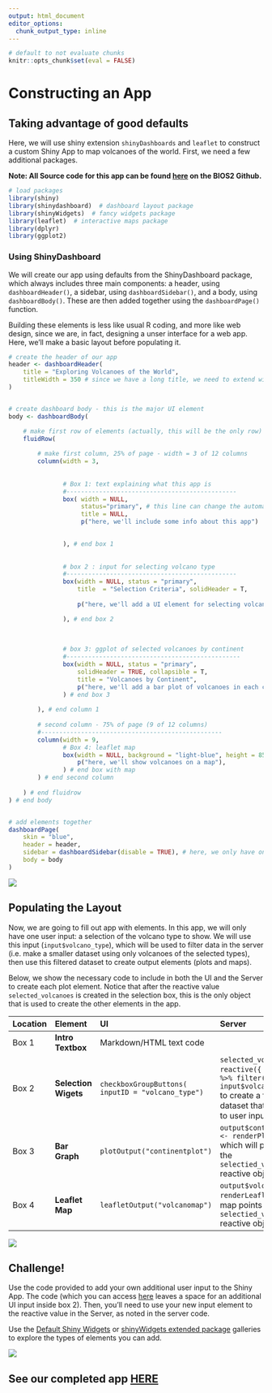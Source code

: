 ```yaml
---
output: html_document
editor_options: 
  chunk_output_type: inline
---
```


```r
# default to not evaluate chunks
knitr::opts_chunk$set(eval = FALSE)
```

# Constructing an App

## Taking advantage of good defaults

Here, we will use shiny extension `shinyDashboards` and `leaflet` to construct a custom Shiny App to map volcanoes of the world. First, we need a few additional packages.

**Note: All Source code for this app can be found [here](https://github.com/bios2/shiny_day_2/tree/main/Jake_volcano_map/Volcano_Leaflet) on the BIOS2 Github.**

```r
# load packages
library(shiny)
library(shinydashboard)  # dashboard layout package
library(shinyWidgets)  # fancy widgets package
library(leaflet)  # interactive maps package
library(dplyr)
library(ggplot2)
```

### Using ShinyDashboard

We will create our app using defaults from the ShinyDashboard package, which always includes three main components: a header, using `dashboardHeader()`, a sidebar, using `dashboardSidebar()`, and a body, using `dashboardBody()`. These are then added together using the `dashboardPage()` function.

Building these elements is less like usual R coding, and more like web design, since we are, in fact, designing a unser interface for a web app. Here, we'll make a basic layout before populating it.

```r
# create the header of our app
header <- dashboardHeader(
    title = "Exploring Volcanoes of the World",
    titleWidth = 350 # since we have a long title, we need to extend width element in pixels
)


# create dashboard body - this is the major UI element
body <- dashboardBody(

    # make first row of elements (actually, this will be the only row)
    fluidRow(
        
        # make first column, 25% of page - width = 3 of 12 columns
        column(width = 3,
               
               
               # Box 1: text explaining what this app is
               #-----------------------------------------------
               box( width = NULL,
                    status="primary", # this line can change the automatic color of the box.
                    title = NULL,
                    p("here, we'll include some info about this app")

                 
               ), # end box 1
               
               
               # box 2 : input for selecting volcano type
               #-----------------------------------------------
               box(width = NULL, status = "primary",
                   title  = "Selection Criteria", solidHeader = T, 
                   
                   p("here, we'll add a UI element for selecting volcano types"),

               ), # end box 2
               
               
               
               # box 3: ggplot of selected volcanoes by continent
               #------------------------------------------------
               box(width = NULL, status = "primary",
                   solidHeader = TRUE, collapsible = T,
                   title = "Volcanoes by Continent",
                   p("here, we'll add a bar plot of volcanoes in each continent")
               ) # end box 3
               
        ), # end column 1
         
        # second column - 75% of page (9 of 12 columns)
        #--------------------------------------------------
        column(width = 9,
               # Box 4: leaflet map
               box(width = NULL, background = "light-blue", height = 850,
                   p("here, we'll show volcanoes on a map"),
               ) # end box with map
        ) # end second column
        
    ) # end fluidrow
) # end body


# add elements together
dashboardPage(
    skin = "blue",
    header = header,
    sidebar = dashboardSidebar(disable = TRUE), # here, we only have one tab of our app, so we don't need a sidebar
    body = body
)


```

![](images/shiny_dashboard_layout.png)


## Populating the Layout 

Now, we are going to fill out app with elements. In this app, we will only have one user input: a selection of the volcano type to show. We will use this input (`input$volcano_type`), which will be used to filter data in the server (i.e. make a smaller dataset using only volcanoes of the selected types), then use this filtered dataset to create output elements (plots and maps). 

Below, we show the necessary code to include in both the UI and the Server to create each plot element. Notice that after the reactive value `selected_volcanoes` is created in the selection box, this is the only object that is used to create the other elements in the app. 


|Location   |Element   | UI   |Server  |
|:--- |:----|:--------|:--------|
| Box 1  |  **Intro Textbox**      |  Markdown/HTML text  code   |        | 
| Box 2  |  **Selection Wigets**   |  `checkboxGroupButtons(` `inputID = "volcano_type")` | `selected_volcanoes <- reactive({` `volcano_df %>% filter(type %in% input$volcano_type)})` to create a filtered dataset that will react to user input |
| Box 3  |  **Bar Graph**          |  `plotOutput("continentplot")` |   `output$continentplot <- renderPlot(...))` which will plot from the `selectied_volcanoes` reactive object |
| Box 4  |  **Leaflet Map**        |  `leafletOutput("volcanomap")` | ` output$volcanomap <- renderLeaflet(...)` to map points from the `selectied_volcanoes` reactive object | 


![](images/populated_shiny.png)



## Challenge!

Use the code provided to add your own additional user input to the Shiny App. The code (which you can access [here](https://github.com/bios2/shiny_day_2/tree/main/Jake_volcano_map/Volcano_Leaflet) leaves a space for an additional UI input inside box 2). Then, you'll need to use your new input element to the reactive value in the Server, as noted in the server code. 

Use the [Default Shiny Widgets](https://shiny.rstudio.com/gallery/widget-gallery.html) or [shinyWidgets extended package](http://shinyapps.dreamrs.fr/shinyWidgets/) galleries to explore the types of elements you can add. 


![](images/add_elements_diagram.png)


## See our completed app [HERE](https://jakelawlor.shinyapps.io/Volcanoes_of_the_World/)


